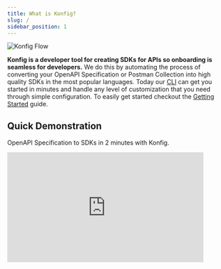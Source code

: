 ```yaml
---
title: What is Konfig?
slug: /
sidebar_position: 1
---
```



![Konfig Flow](/img/konfig-flow.png)

**Konfig is a developer tool for creating SDKs for APIs so onboarding is seamless for
developers.** We do this by automating the process of converting your OpenAPI
Specification or Postman Collection into high quality SDKs in the most popular
languages. Today our [CLI](https://www.npmjs.com/package/konfig-cli) can get you
started in minutes and handle any level of customization that you need through
simple configuration. To easily get started checkout the [Getting Started](/docs/quickstart-guide) guide.

## Quick Demonstration

OpenAPI Specification to SDKs in 2 minutes with Konfig.

<iframe
  width="450"
  height="253"
  src="https://www.youtube.com/embed/_rbFV2RmAc4"
  title="YouTube video player"
  frameBorder="0"
  allow="accelerometer; autoplay; clipboard-write; encrypted-media; gyroscope; picture-in-picture"
  allowFullScreen
/>

## Schedule a Demo

If you'd like to learn more you can schedule a demo below.

<div style={{ height: "950px" }} >

<InlineWidget
  styles={{ height: "100%" }}
  url="https://calendly.com/dylan-konfig/meet"
/>

</div>
